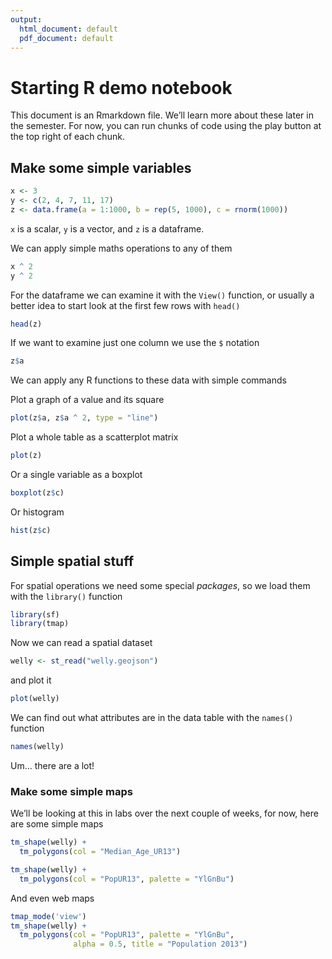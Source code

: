```yaml
---
output:
  html_document: default
  pdf_document: default
---
```

# Starting R demo notebook

This document is an Rmarkdown file. We'll learn more about these later in the semester. For now, you can run chunks of code using the play button at the top right of each chunk.

## Make some simple variables

```r
x <- 3 
y <- c(2, 4, 7, 11, 17) 
z <- data.frame(a = 1:1000, b = rep(5, 1000), c = rnorm(1000))
```

`x` is a scalar, `y` is a vector, and `z` is a dataframe.

We can apply simple maths operations to any of them

```r
x ^ 2 
y ^ 2
```

For the dataframe we can examine it with the `View()` function, or usually a better idea to start look at the first few rows with `head()`

```r
head(z)
```

If we want to examine just one column we use the `$` notation

```r
z$a
```

We can apply any R functions to these data with simple commands

Plot a graph of a value and its square

```r
plot(z$a, z$a ^ 2, type = "line") 
```

Plot a whole table as a scatterplot matrix

```r
plot(z) 
```

Or a single variable as a boxplot

```r
boxplot(z$c) 
```

Or histogram

```r
hist(z$c)
```

## Simple spatial stuff

For spatial operations we need some special *packages*, so we load them with the `library()` function

```r
library(sf) 
library(tmap)
```

Now we can read a spatial dataset

```r
welly <- st_read("welly.geojson") 
```

and plot it

```r
plot(welly)
```

We can find out what attributes are in the data table with the `names()` function

```r
names(welly)
```

Um... there are a lot!

### Make some simple maps

We'll be looking at this in labs over the next couple of weeks, for now, here are some simple maps

```r
tm_shape(welly) + 
  tm_polygons(col = "Median_Age_UR13")
```

```r
tm_shape(welly) + 
  tm_polygons(col = "PopUR13", palette = "YlGnBu")
```

And even web maps

```r
tmap_mode('view') 
tm_shape(welly) + 
  tm_polygons(col = "PopUR13", palette = "YlGnBu", 
              alpha = 0.5, title = "Population 2013")
```
